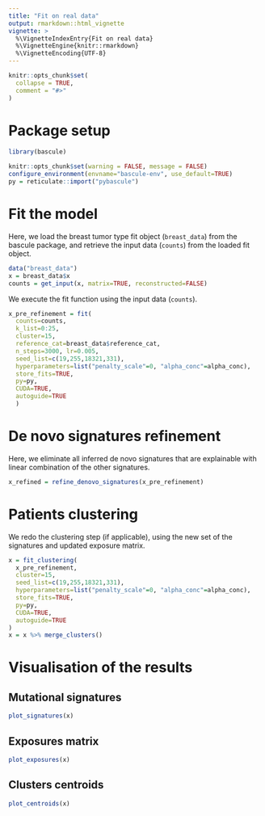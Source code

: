 ```yaml
---
title: "Fit on real data"
output: rmarkdown::html_vignette
vignette: >
  %\VignetteIndexEntry{Fit on real data}
  %\VignetteEngine{knitr::rmarkdown}
  %\VignetteEncoding{UTF-8}
---
```


```r
knitr::opts_chunk$set(
  collapse = TRUE,
  comment = "#>"
)
```

# Package setup

```r
library(bascule)
```

```r
knitr::opts_chunk$set(warning = FALSE, message = FALSE)
configure_environment(envname="bascule-env", use_default=TRUE)
py = reticulate::import("pybascule")
```

# Fit the model

Here, we load the breast tumor type fit object (`breast_data`) from the bascule package, and retrieve the input data (`counts`) from the loaded fit object.

```r
data("breast_data")
x = breast_data$x
counts = get_input(x, matrix=TRUE, reconstructed=FALSE)
```

We execute the fit function using the input data (`counts`).

```r
x_pre_refinement = fit(
  counts=counts,
  k_list=0:25,
  cluster=15,
  reference_cat=breast_data$reference_cat,
  n_steps=3000, lr=0.005,
  seed_list=c(19,255,18321,331),
  hyperparameters=list("penalty_scale"=0, "alpha_conc"=alpha_conc),
  store_fits=TRUE,
  py=py, 
  CUDA=TRUE, 
  autoguide=TRUE
  )
```


# De novo signatures refinement

Here, we eliminate all inferred de novo signatures that are explainable with linear combination of the other signatures.

```r
x_refined = refine_denovo_signatures(x_pre_refinement)
```

# Patients clustering

We redo the clustering step (if applicable), using the new set of the signatures and updated exposure matrix.

```r
x = fit_clustering(
  x_pre_refinement,
  cluster=15,
  seed_list=c(19,255,18321,331),
  hyperparameters=list("penalty_scale"=0, "alpha_conc"=alpha_conc),
  store_fits=TRUE,
  py=py, 
  CUDA=TRUE, 
  autoguide=TRUE
)
x = x %>% merge_clusters()
```


# Visualisation of the results

## Mutational signatures

```r
plot_signatures(x)
```

## Exposures matrix

```r
plot_exposures(x)
```

## Clusters centroids

```r
plot_centroids(x)
```


